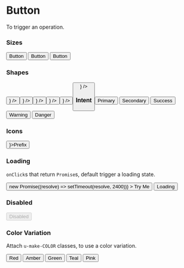

<Meta title="Core/Button" component={Button} />

# Button

To trigger an operation.

### Sizes

<Canvas>
  <Story name="Sizes">
    <Grid colNum={3}>
      <Box>
        <Button size="small">Button</Button>
      </Box>
      <Box>
        <Button size="medium">Button</Button>
      </Box>
      <Box>
        <Button size="large">Button</Button>
      </Box>
    </Grid>
  </Story>
</Canvas>

### Shapes

<Canvas>
  <Story name="Shapes">
    <Grid colNum={6}>
      <Box>
        <Button size="small" shape="square" icon={<Smile />} />
      </Box>
      <Box>
        <Button size="medium" shape="square" icon={<Smile />} />
      </Box>
      <Box>
        <Button size="large" shape="square" icon={<Smile />} />
      </Box>
      <Box>
        <Button size="small" shape="circle" icon={<Smile />} />
      </Box>
      <Box>
        <Button size="medium" shape="circle" icon={<Smile />} />
      </Box>
      <Box>
        <Button size="large" shape="circle" icon={<Smile />} />
      </Box>
    </Grid>
  </Story>
</Canvas>

### Intent

<Canvas>
  <Story name="Intent">
    <Grid colNum={5}>
      <Box>
        <Button intent="primary">Primary</Button>
      </Box>
      <Box>
        <Button intent="secondary">Secondary</Button>
      </Box>
      <Box>
        <Button intent="success">Success</Button>
      </Box>
      <Box>
        <Button intent="warning">Warning</Button>
      </Box>
      <Box>
        <Button intent="danger">Danger</Button>
      </Box>
    </Grid>
  </Story>
</Canvas>

### Icons

<Canvas>
  <Story name="Icons">
    <Box>
      <Button icon={<Smile />}>Prefix</Button>
    </Box>
  </Story>
</Canvas>

### Loading

`onClick`s that return `Promise`s, default trigger a loading state.

<Canvas>
  <Story name="Loading">
    <Grid colNum={2}>
      <Box>
        <Button
          onClick={() => new Promise((resolve) => setTimeout(resolve, 2400))}
        >
          Try Me
        </Button>
      </Box>
      <Box>
        <Button loading>Loading</Button>
      </Box>
    </Grid>
  </Story>
</Canvas>

### Disabled

<Canvas>
  <Story name="Disabled">
    <Grid colNum={2}>
      <Box>
        <Button disabled>Disabled</Button>
      </Box>
    </Grid>
  </Story>
</Canvas>

### Color Variation

Attach `u-make-COLOR` classes, to use a color variation.

<Canvas>
  <Story name="Colors">
    <Grid colNum={5}>
      <Box>
        <Button className="u-make-red">Red</Button>
      </Box>
      <Box>
        <Button className="u-make-amber">Amber</Button>
      </Box>
      <Box>
        <Button className="u-make-green">Green</Button>
      </Box>
      <Box>
        <Button className="u-make-teal">Teal</Button>
      </Box>
      <Box>
        <Button className="u-make-pink">Pink</Button>
      </Box>
    </Grid>
  </Story>
</Canvas>
